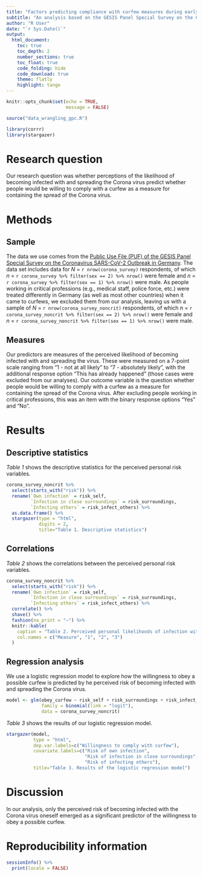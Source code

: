 ```yaml
---
title: "Factors predicting compliance with curfew measures during early phases of the COVID-19 pandemic"
subtitle: "An analysis based on the GESIS Panel Special Survey on the Coronavirus SARS-CoV-2 Outbreak in Germany"
author: "R User"
date: "`r Sys.Date()`"
output:
  html_document:
    toc: true
    toc_depth: 2
    number_sections: true
    toc_float: true
    code_folding: hide
    code_download: true
    theme: flatly
    highlight: tango
---
```


```r
knitr::opts_chunk$set(echo = TRUE,
                      message = FALSE)
```

```r
source("data_wrangling_gpc.R")

library(corrr)
library(stargazer)
```

# Research question

Our research question was whether perceptions of the likelihood of becoming infected with and spreading the Corona virus predict whether people would be willing to comply with a curfew as a measure for containing the spread of the Corona virus.


# Methods

## Sample

The data we use comes from the [Public Use File (PUF) of the GESIS Panel Special Survey on the Coronavirus SARS-CoV-2 Outbreak in Germany](https://www.gesis.org/gesis-panel/coronavirus-outbreak/public-use-file-puf). The data set includes data for *N* = `r nrow(corona_survey)` respondents, of which *n* = `r corona_survey %>% filter(sex == 2) %>% nrow()` were female and *n* = `r corona_survey %>% filter(sex == 1) %>% nrow()` were male. As people working in critical professions (e.g., medical staff, police force, etc.) were treated differently in Germany (as well as most other countries) when it came to curfews, we excluded them from our analysis, leaving us with a sample of *N* = `r nrow(corona_survey_noncrit)` respondents, of which *n* = `r corona_survey_noncrit %>% filter(sex == 2) %>% nrow()` were female and *n* = `r corona_survey_noncrit %>% filter(sex == 1) %>% nrow()` were male.

## Measures

Our predictors are measures of the perceived likelihood of becoming infected with and spreading the virus. These were measured on a 7-point scale ranging from "1 - not at all likely" to "7 - absolutely likely", with the additional response option "This has already happened" (those cases were excluded from our analyses). Our outcome variable is the question whether people would be willing to comply with a curfew as a measure for containing the spread of the Corona virus. After excluding people working in critical professions, this was an item with the binary response options "Yes" and "No".

# Results

## Descriptive statistics

*Table 1* shows the descriptive statistics for the perceived personal risk variables.

```r
corona_survey_noncrit %>% 
  select(starts_with("risk")) %>% 
  rename(`Own infection` = risk_self,
         `Infection in close surroundings` = risk_surroundings,
         `Infecting others` = risk_infect_others) %>% 
  as.data.frame() %>% 
  stargazer(type = "html",
            digits = 2,
            title="Table 1. Descriptive statistics")
```


## Correlations

*Table 2* shows the correlations between the perceived personal risk variables.

```r
corona_survey_noncrit %>% 
  select(starts_with("risk")) %>% 
  rename(`Own infection` = risk_self,
         `Infection in close surroundings` = risk_surroundings,
         `Infecting others` = risk_infect_others) %>% 
  correlate() %>% 
  shave() %>% 
  fashion(na_print = "—") %>% 
  knitr::kable(
    caption = "Table 2. Perceived personal likelihoods of infection with & transmission of the Corona virus",
    col.names = c("Measure", "1", "2", "3")
  )
```

## Regression analysis

We use a logistic regression model to explore how the willingness to obey a possible curfew is predicted by he perceived risk of becoming infected with and spreading the Corona virus.

```r
model <- glm(obey_curfew ~ risk_self + risk_surroundings + risk_infect_others, 
             family = binomial(link = "logit"),
             data = corona_survey_noncrit)

```

*Table 3* shows the results of our logistic regression model.

```r
stargazer(model,
          type = "html",
          dep.var.labels=c("Willingness to comply with curfew"),
          covariate.labels=c("Risk of own infection",
                             "Risk of infection in close surroundings",
                             "Risk of infecting others"),
          title="Table 3. Results of the logistic regression model")
```

# Discussion

In our analysis, only the perceived risk of becoming infected with the Corona virus oneself emerged as a significant predictor of the willingness to obey a possible curfew. 

# Reproducibility information

```r
sessionInfo() %>% 
  print(locale = FALSE)
```
